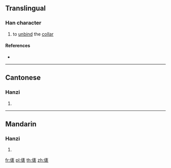{{character info/new}}
==Translingual==

===Han character===
{{Han char|rn=9|rad=人|as=12|sn=14|four=|canj=OYNV|ids=⿰亻袲}}

# to [[unbind]] the [[collar]]

====References====
* {{Han ref|kx=0117.060|hdz=10221.030|uh=3485|ud=13445}}

----

==Cantonese==

===Hanzi===
{{yue-hanzi|jyut=[[kai2]]|y=kai2}}

# {{defn|lang=yue|sort=人12}}

----

==Mandarin==

===Hanzi===
{{cmn-hanzi|pin=[[qǐ]] ([[qi3]])|wg=ch'i<sup>3</sup>}}

# {{defn|lang=cmn|sort=人12}}

[[fr:㒅]]
[[pl:㒅]]
[[th:㒅]]
[[zh:㒅]]